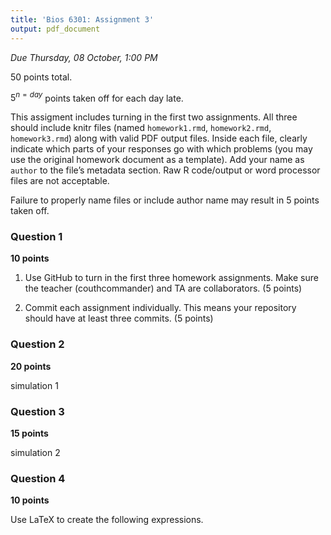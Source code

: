 ```yaml
---
title: 'Bios 6301: Assignment 3'
output: pdf_document
---
```


*Due Thursday, 08 October, 1:00 PM*

50 points total.

$5^{n=day}$ points taken off for each day late.

This assigment includes turning in the first two assignments. All three should
include knitr files (named `homework1.rmd`, `homework2.rmd`, `homework3.rmd`)
along with valid PDF output files. Inside each file, clearly indicate which
parts of your responses go with which problems (you may use the original homework
document as a template). Add your name as `author` to the file's metadata section.
Raw R code/output or word processor files are not acceptable.

Failure to properly name files or include author name may result in 5 points taken off.

### Question 1 ###

**10 points**

1. Use GitHub to turn in the first three homework assignments. Make sure the teacher (couthcommander) and TA are collaborators. (5 points)

1. Commit each assignment individually.  This means your repository should have at least three commits. (5 points)

### Question 2 ###

**20 points**

simulation 1

### Question 3 ###

**15 points**

simulation 2

### Question 4 ###

**10 points**

Use LaTeX to create the following expressions.
